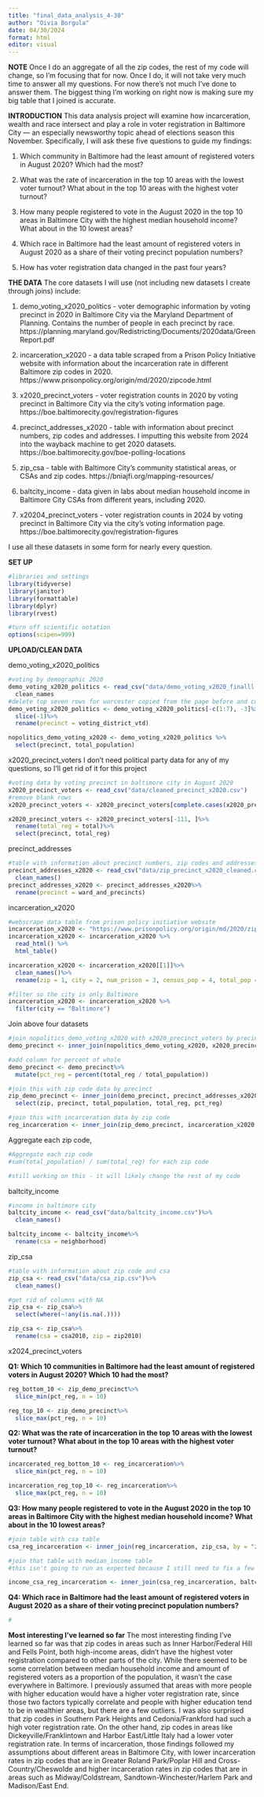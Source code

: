 ```yaml
---
title: "final_data_analysis_4-30"
author: "Oivia Borgula"
date: 04/30/2024
format: html
editor: visual
---
```


**NOTE**
Once I do an aggregate of all the zip codes, the rest of my code will change, so I'm focusing that for now. Once I do, it will not take very much time to answer all my questions. For now there's not much I've done to answer them. The biggest thing I'm working on right now is making sure my big table that I joined is accurate.

**INTRODUCTION** This data analysis project will examine how incarceration, wealth and race intersect and play a role in voter registration in Baltimore City — an especially newsworthy topic ahead of elections season this November. Specifically, I will ask these five questions to guide my findings:

1. Which community in Baltimore had the least amount of registered voters in August 2020? Which had the most? 

2. What was the rate of incarceration in the top 10 areas with the lowest voter turnout? What about in the top 10 areas with the highest voter turnout?

3. How many people registered to vote in the August 2020 in the top 10 areas in Baltimore City with the highest median household income? What about in the 10 lowest areas? 

4. Which race in Baltimore had the least amount of registered voters in August 2020 as a share of their voting precinct population numbers? 

5. How has voter registration data changed in the past four years?

**THE DATA**
The core datasets I will use (not including new datasets I create through joins) include: 

1. demo_voting_x2020_politics - voter demographic information by voting precinct in 2020 in Baltimore City via the Maryland Department of Planning. Contains the number of people in each precinct by race.  https://planning.maryland.gov/Redistricting/Documents/2020data/GreenReport.pdf

2. incarceration_x2020 - a data table scraped from a Prison Policy Initiative website with information about the incarceration rate in different Baltimore zip codes in 2020. https://www.prisonpolicy.org/origin/md/2020/zipcode.html

3. x2020_precinct_voters - voter registration counts in 2020 by voting precinct in Baltimore City via the city's voting information page. https://boe.baltimorecity.gov/registration-figures

4. precinct_addresses_x2020 - table with information about precinct numbers, zip codes and addresses. I imputting this website from 2024 into the wayback machine to get 2020 datasets. https://boe.baltimorecity.gov/boe-polling-locations 

5. zip_csa - table with Baltimore City's community statistical areas, or CSAs and zip codes. https://bniajfi.org/mapping-resources/

6. baltcity_income - data given in labs about median household income in Baltimore City CSAs from different years, including 2020. 

7. x20204_precinct_voters - voter registration counts in 2024 by voting precinct in Baltimore City via the city's voting information page.
https://boe.baltimorecity.gov/registration-figures

I use all these datasets in some form for nearly every question. 

**SET UP**
```r
#libraries and settings
library(tidyverse)
library(janitor)
library(formattable)
library(dplyr)
library(rvest)

#turn off scientific notation
options(scipen=999)
```

**UPLOAD/CLEAN DATA**

demo_voting_x2020_politics
```r
#voting by demographic 2020
demo_voting_x2020_politics <- read_csv("data/demo_voting_x2020_finalll.csv", locale=locale(encoding="latin1"))%>%
  clean_names
#delete top seven rows for worcester copied from the page before and column three filled with only N/As
demo_voting_x2020_politics <- demo_voting_x2020_politics[-c(1:7), -3]%>%
  slice(-1)%>%
  rename(precinct = voting_district_vtd)

nopolitics_demo_voting_x2020 <- demo_voting_x2020_politics %>%
  select(precinct, total_population)
```

x2020_precinct_voters
I don't need political party data for any of my questions, so I'll get rid of it for this project
```r
#voting data by voting precinct in baltimore city in August 2020 
x2020_precinct_voters <- read_csv("data/cleaned_precinct_x2020.csv")
#remove blank rows
x2020_precinct_voters <- x2020_precinct_voters[complete.cases(x2020_precinct_voters), ]

x2020_precinct_voters <- x2020_precinct_voters[-111, ]%>%
  rename(total_reg = total)%>%
  select(precinct, total_reg)
```

precinct_addresses
```r
#table with information about precinct numbers, zip codes and addresses
precinct_addresses_x2020 <- read_csv("data/zip_precinct_x2020_cleaned.csv")%>%
  clean_names()
precinct_addresses_x2020 <- precinct_addresses_x2020%>%
  rename(precinct = ward_and_precincts)
```

incarceration_x2020
```r
#webscrape data table from prison policy initiative website 
incarceration_x2020 <- "https://www.prisonpolicy.org/origin/md/2020/zipcode.html"
incarceration_x2020 <- incarceration_x2020 %>% 
  read_html() %>% 
  html_table()

incarceration_x2020 <- incarceration_x2020[[1]]%>%
  clean_names()%>%
  rename(zip = 1, city = 2, num_prison = 3, census_pop = 4, total_pop = 5, rate_per_x100000 = 6)

#filter so the city is only Baltimore
incarceration_x2020 <- incarceration_x2020 %>%
  filter(city == "Baltimore")
```

Join above four datasets 
```r
#join nopolitics_demo_voting_x2020 with x2020_precinct_voters by precinct
demo_precinct <- inner_join(nopolitics_demo_voting_x2020, x2020_precinct_voters, by = "precinct")

#add column for percent of whole 
demo_precinct <- demo_precinct%>%
  mutate(pct_reg = percent(total_reg / total_population))

#join this with zip code data by precinct
zip_demo_precinct <- inner_join(demo_precinct, precinct_addresses_x2020, by = "precinct")%>%
  select(zip, precinct, total_population, total_reg, pct_reg)

#join this with incarceration data by zip code
reg_incarceration <- inner_join(zip_demo_precinct, incarceration_x2020, by = "zip") 
```

Aggregate each zip code,
```r
#Aggregate each zip code
#sum(total_population) / sum(total_reg) for each zip code 

#still working on this - it will likely change the rest of my code
```

baltcity_income
```r
#income in baltimore city
baltcity_income <- read_csv("data/baltcity_income.csv")%>%
  clean_names()

baltcity_income <- baltcity_income%>%
  rename(csa = neighborhood)
```

zip_csa
```r
#table with information about zip code and csa
zip_csa <- read_csv("data/csa_zip.csv")%>%
  clean_names()

#get rid of columns with NA
zip_csa <- zip_csa%>%
  select(where(~!any(is.na(.))))

zip_csa <- zip_csa%>%
  rename(csa = csa2010, zip = zip2010)
```

x2024_precinct_voters

**Q1: Which 10 communities in Baltimore had the least amount of registered voters in August 2020? Which 10 had the most?**
```r
reg_bottom_10 <- zip_demo_precinct%>%
  slice_min(pct_reg, n = 10)

reg_top_10 <- zip_demo_precinct%>%
  slice_max(pct_reg, n = 10)
```

**Q2: What was the rate of incarceration in the top 10 areas with the lowest voter turnout? What about in the top 10 areas with the highest voter turnout?**
```r
incarcerated_reg_bottom_10 <- reg_incarceration%>%
  slice_min(pct_reg, n = 10)

incarceration_reg_top_10 <- reg_incarceration%>%
  slice_max(pct_reg, n = 10)
```

**Q3: How many people registered to vote in the August 2020 in the top 10 areas in Baltimore City with the highest median household income? What about in the 10 lowest areas?**
```r
#join table with csa table
csa_reg_incarceration <- inner_join(reg_incarceration, zip_csa, by = "zip")

#join that table with median_income table
#this isn't going to run as expected because I still need to fix a few discrepancies (Mt. Washington instead of Mount Washington, etc.)

income_csa_reg_incarceration <- inner_join(csa_reg_incarceration, baltcity_income, by = "csa")
```

**Q4: Which race in Baltimore had the least amount of registered voters in August 2020 as a share of their voting precinct population numbers?**

```r
#
```

**Most interesting I've learned so far**
The most interesting finding I've learned so far was that zip codes in areas such as Inner Harbor/Federal Hill and Fells Point, both high-income areas, didn't have the highest voter registration compared to other parts of the city. While there seemed to be some correlation between median household income and amount of registered voters as a proportion of the population, it wasn't the case everywhere in Baltimore. I previously assumed that areas with more people with higher education would have a higher voter registration rate, since those two factors typically correlate and people with higher education tend to be in wealthier areas, but there are a few outliers. I was also surprised that zip codes in Southern Park Heights and Cedonia/Frankford had such a high voter registration rate. On the other hand, zip codes in areas like Dickeyville/Franklintown and Harbor East/Little Italy had a lower voter registration rate. In terms of incarceration, those findings followed my assumptions about different areas in Baltimore City, with lower incarceration rates in zip codes that are in Greater Roland Park/Poplar Hill and Cross-Country/Cheswolde and higher incarceration rates in zip codes that are in areas such as Midway/Coldstream, Sandtown-Winchester/Harlem Park and Madison/East End.